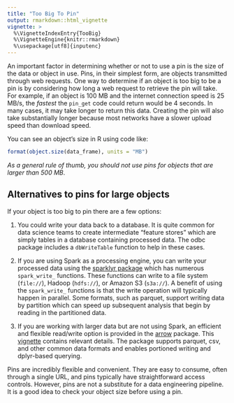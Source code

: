 ```yaml
---
title: "Too Big To Pin"
output: rmarkdown::html_vignette
vignette: >
  %\VignetteIndexEntry{TooBig}
  %\VignetteEngine{knitr::rmarkdown}
  %\usepackage[utf8]{inputenc}
---
```


An important factor in determining whether or not to use a pin is the size of the data or object in use. Pins, in their simplest form, are objects transmitted through web requests. One way to determine if an object is too big to be a pin is by considering how long a web request to retrieve the pin will take. For example, if an object is 100 MB and the internet connection speed is 25 MB/s, the *fastest* the `pin_get` code could return would be 4 seconds. In many cases, it may take longer to return this data. Creating the pin will also take substantially longer because most networks have a slower upload speed than download speed.

You can see an object's size in R using code like:

```r
format(object.size(data_frame), units = "MB")
```

*As a general rule of thumb, you should not use pins for objects that are larger than 500 MB*.

## Alternatives to pins for large objects

If your object is too big to pin there are a few options:

1. You could write your data back to a database. It is quite common for data science teams to create intermediate "feature stores" which are simply tables in a database containing processed data. The odbc package includes a `dbWriteTable` function to help in these cases.

2. If you are using Spark as a processing engine, you can write your processed data using the [sparklyr package](https://spark.rstudio.com/reference/) which has numerous `spark_write_` functions. These functions can write to a file system (`file://`), Hadoop (`hdfs://`), or Amazon S3 (`s3a://`). A benefit of using the `spark_write_` functions is that the write operation will typically happen in parallel. Some formats, such as parquet, support writing data by partition which can speed up subsequent analysis that begin by reading in the partitioned data.

3. If you are working with larger data but are not using Spark, an efficient and flexible read/write option is provided in the [arrow](https://arrow.apache.org/docs/r/index.html) package. This [vignette](https://arrow.apache.org/docs/r/articles/dataset.html) contains relevant details. The package supports parquet, csv, and other common data formats and enables portioned writing and dplyr-based querying.

Pins are incredibly flexible and convenient. They are easy to consume, often through a single URL, and pins typically have straightforward access controls. However, pins are not a substitute for a data engineering pipeline. It is a good idea to check your object size before using a pin.



